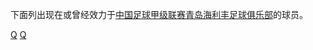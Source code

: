 {{Catnav|頁面分類|...|各國足球|中國足球|中国足球俱乐部球员}}
{{Catnav|頁面分類|...|中国体育|中國足球|中国足球俱乐部球员}}

下面列出现在或曾经效力于[[中国足球甲级联赛|中国足球甲级联赛]][[青岛海利丰足球俱乐部|青岛海利丰足球俱乐部]]的球员。

[[Category:效力中国足球俱乐部的球员|Q]]
[[Category:青岛海利丰足球俱乐部|Q]]